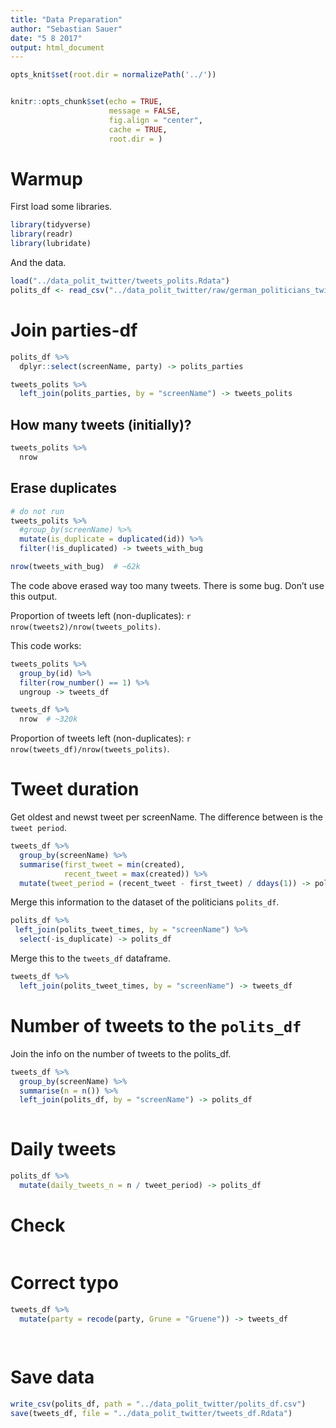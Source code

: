 ```yaml
---
title: "Data Preparation"
author: "Sebastian Sauer"
date: "5 8 2017"
output: html_document
---
```





```r

opts_knit$set(root.dir = normalizePath('../'))


knitr::opts_chunk$set(echo = TRUE,
                      message = FALSE,
                      fig.align = "center",
                      cache = TRUE,
                      root.dir = )
```



# Warmup


First load some libraries.

```r
library(tidyverse)
library(readr)
library(lubridate)
```


And the data.
```r
load("../data_polit_twitter/tweets_polits.Rdata")
polits_df <- read_csv("../data_polit_twitter/raw/german_politicians_twitter.csv")
```





# Join parties-df 

```r
polits_df %>% 
  dplyr::select(screenName, party) -> polits_parties

tweets_polits %>% 
  left_join(polits_parties, by = "screenName") -> tweets_polits


```



## How many tweets (initially)?

```r
tweets_polits %>% 
  nrow
```





## Erase duplicates

```r

# do not run
tweets_polits %>% 
  #group_by(screenName) %>% 
  mutate(is_duplicate = duplicated(id)) %>% 
  filter(!is_duplicated) -> tweets_with_bug

nrow(tweets_with_bug)  # ~62k
```

The code above erased way too many tweets. There is some bug. Don't use this output.

Proportion of tweets left (non-duplicates): `r nrow(tweets2)/nrow(tweets_polits)`.

This code works:

```r
tweets_polits %>% 
  group_by(id) %>% 
  filter(row_number() == 1) %>% 
  ungroup -> tweets_df

tweets_df %>% 
  nrow  # ~320k
```

Proportion of tweets left (non-duplicates): `r nrow(tweets_df)/nrow(tweets_polits)`.



# Tweet duration

Get oldest and newst tweet per screenName. The difference between is the `tweet period`.

```r
tweets_df %>% 
  group_by(screenName) %>% 
  summarise(first_tweet = min(created),
            recent_tweet = max(created)) %>% 
  mutate(tweet_period = (recent_tweet - first_tweet) / ddays(1)) -> polits_tweet_times

```


Merge this information to the dataset of the politicians `polits_df`.

```r


polits_df %>% 
 left_join(polits_tweet_times, by = "screenName") %>% 
  select(-is_duplicate) -> polits_df
```


Merge this to the `tweets_df` dataframe.

```r
tweets_df %>% 
  left_join(polits_tweet_times, by = "screenName") -> tweets_df
```



# Number of tweets to the `polits_df`


Join the info on the number of tweets to the polits_df.

```r
tweets_df %>% 
  group_by(screenName) %>% 
  summarise(n = n()) %>% 
  left_join(polits_df, by = "screenName") -> polits_df
  
```



# Daily tweets

```r
polits_df %>% 
  mutate(daily_tweets_n = n / tweet_period) -> polits_df
```





# Check

```r

```


# Correct typo

```r
tweets_df %>% 
  mutate(party = recode(party, Grune = "Gruene")) -> tweets_df
  
  
```



# Save data

```r
write_csv(polits_df, path = "../data_polit_twitter/polits_df.csv")
save(tweets_df, file = "../data_polit_twitter/tweets_df.Rdata")
```

